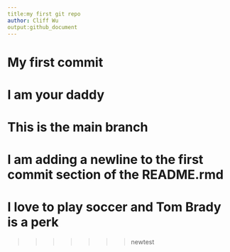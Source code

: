 ```yaml
---
title:my first git repo
author: Cliff Wu
output:github_document
---
```


# My first commit

# I am your daddy

# This is the main branch 
I am adding a newline to the first commit section of the README.rmd
=======
# I love to play soccer and Tom Brady is a perk
>>>>>>> newtest
